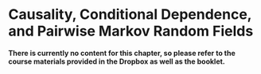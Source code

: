 # Causality, Conditional Dependence, and Pairwise Markov Random Fields

**There is currently no content for this chapter, so please refer to the course materials provided in the Dropbox as well as the booklet.**
